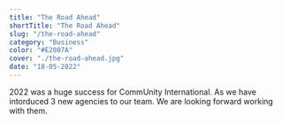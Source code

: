 ```yaml
---
title: "The Road Ahead"
shortTitle: "The Road Ahead"
slug: "/the-road-ahead"
category: "Business"
color: "#E2007A"
cover: "./the-road-ahead.jpg"
date: "18-05-2022"
---
```


2022 was a huge success for CommUnity International. As we have intorduced 3 new agencies to our team. We are looking forward working with them.
